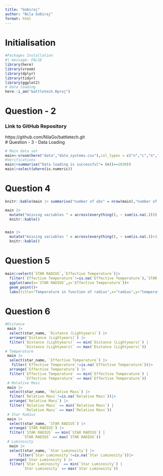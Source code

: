 ```yaml
---
title: "Gobiraj"
author: "Nila Gobiraj"
format: html
---
```


# Initialisation

```r
#Packages Installation
#| message: FALSE
library(here)
library(vroom) 
library(dplyr)
library(tidyr)
library(ggplot2)
# Data loading
here::i_am("battletech.Rproj")

```

# Question - 2

### Link to GitHub Repository

https://github.com/NilaGo/battletech.git \
# Question - 3 - Data Loading

```r
# Main data set
main<-vroom(here("data","data_systems.csv"),col_types = c("n","c","n","n","n","n","n","c"))
#Verifications
main|>summarise("Data loading is successful"= (n()==1030))
main|>select(where(is.numeric))
```

# Question 4
```r
knitr::kable(main |> summarise("number of obs" = nrow(main),"number of variables"=ncol(main)))

main |>
  mutate("missing variables " = across(everything(), ~ sum(is.na(.))))|>slice_head()|>
  knitr::kable()


main |>
  mutate("missing variables " = across(everything(), ~ sum(is.na(.))>1))|>slice_head()|>
  knitr::kable()
```

# Question 5 
```r
main|>select(`STAR RADIUS`,`Effective Temperature`)|>
  filter(`Effective Temperature`!=is.na(`Effective Temperature`),`STAR RADIUS`!=is.na(`STAR RADIUS`))|>
  ggplot(aes(x=`STAR RADIUS`,y=`Effective Temperature`))+
  geom_point()+
  labs(title="Temporature in function of radius",x="radius",y="temperature")
```
# Question 6 
```r
#Distance
 main |>
  select(star_name, `Distance (Lightyears)`) |>
  arrange(`Distance (Lightyears)`) |>
  filter(`Distance (Lightyears)` == min(`Distance (Lightyears)`) | 
         `Distance (Lightyears)` == max(`Distance (Lightyears)`))
# Temperature
 main |>
  select(star_name, `Effective Temperature`) |>
   filter(`Effective Temperature`!=is.na(`Effective Temperature`))|>
  arrange(`Effective Temperature`) |>
  filter(`Effective Temperature` == min(`Effective Temperature`) | 
         `Effective Temperature` == max(`Effective Temperature`))
 # Relative Mass
 main |>
  select(star_name, `Relative Mass`) |>
  filter(`Relative Mass`!=is.na(`Relative Mass`))|>
  arrange(`Relative Mass`) |>
  filter(`Relative Mass` == min(`Relative Mass`) | 
         `Relative Mass` == max(`Relative Mass`))
 # Star Radius
 main |>
  select(star_name, `STAR RADIUS`) |>
  arrange(`STAR RADIUS`) |>
  filter(`STAR RADIUS` == min(`STAR RADIUS`) | 
        `STAR RADIUS` == max(`STAR RADIUS`))
 # Luminosity
  main |>
  select(star_name, `Star Luminosity`) |>
      filter(`Star Luminosity`!=is.na(`Star Luminosity`))|>
  arrange(`Star Luminosity`) |>
  filter(`Star Luminosity` == min(`Star Luminosity`) | 
        `Star Luminosity` == max(`Star Luminosity`))
```



